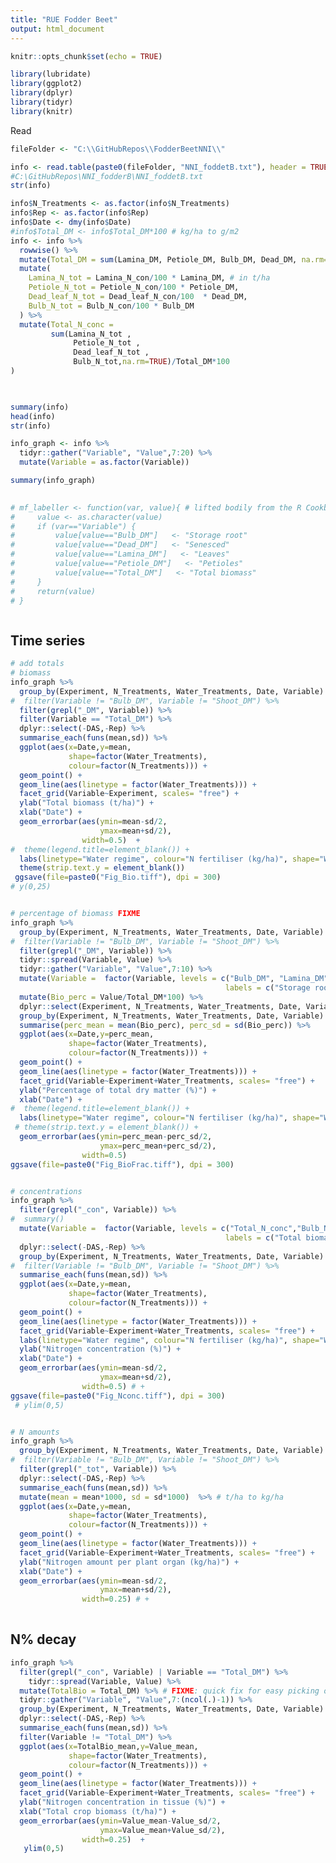 ```yaml
---
title: "RUE Fodder Beet"
output: html_document
---
```


```r
knitr::opts_chunk$set(echo = TRUE)

library(lubridate)
library(ggplot2)
library(dplyr)
library(tidyr)
library(knitr)

```

Read

```r

fileFolder <- "C:\\GitHubRepos\\FodderBeetNNI\\"

info <- read.table(paste0(fileFolder, "NNI_foddetB.txt"), header = TRUE)
#C:\GitHubRepos\NNI_fodderB\NNI_foddetB.txt
str(info)

info$N_Treatments <- as.factor(info$N_Treatments)
info$Rep <- as.factor(info$Rep)
info$Date <- dmy(info$Date)
#info$Total_DM <- info$Total_DM*100 # kg/ha to g/m2
info <- info %>%
  rowwise() %>% 
  mutate(Total_DM = sum(Lamina_DM, Petiole_DM, Bulb_DM, Dead_DM, na.rm=TRUE)) %>% 
  mutate(
    Lamina_N_tot = Lamina_N_con/100 * Lamina_DM, # in t/ha
    Petiole_N_tot = Petiole_N_con/100 * Petiole_DM,
    Dead_leaf_N_tot = Dead_leaf_N_con/100  * Dead_DM,
    Bulb_N_tot = Bulb_N_con/100 * Bulb_DM
  ) %>% 
  mutate(Total_N_conc =
         sum(Lamina_N_tot , 
              Petiole_N_tot , 
              Dead_leaf_N_tot , 
              Bulb_N_tot,na.rm=TRUE)/Total_DM*100
)
  


summary(info)
head(info)
str(info)
```


```r

info_graph <- info %>%
  tidyr::gather("Variable", "Value",7:20) %>%
  mutate(Variable = as.factor(Variable))

summary(info_graph)
  
```


```r

# mf_labeller <- function(var, value){ # lifted bodily from the R Cookbook
#     value <- as.character(value)
#     if (var=="Variable") {
#         value[value=="Bulb_DM"]   <- "Storage root"
#         value[value=="Dead_DM"]   <- "Senesced"
#         value[value=="Lamina_DM"]   <- "Leaves"
#         value[value=="Petiole_DM"]   <- "Petioles"
#         value[value=="Total_DM"]   <- "Total biomass"
#     }
#     return(value)
# }



```



## Time series

```r

# add totals
# biomass
info_graph %>%
  group_by(Experiment, N_Treatments, Water_Treatments, Date, Variable) %>%
#  filter(Variable != "Bulb_DM", Variable != "Shoot_DM") %>%
  filter(grepl("_DM", Variable)) %>%
  filter(Variable == "Total_DM") %>%
  dplyr::select(-DAS,-Rep) %>%
  summarise_each(funs(mean,sd)) %>%
  ggplot(aes(x=Date,y=mean, 
             shape=factor(Water_Treatments),
             colour=factor(N_Treatments))) +
  geom_point() +
  geom_line(aes(linetype = factor(Water_Treatments))) +
  facet_grid(Variable~Experiment, scales= "free") +
  ylab("Total biomass (t/ha)") +
  xlab("Date") +
  geom_errorbar(aes(ymin=mean-sd/2,
                    ymax=mean+sd/2), 
                width=0.5)  +
#  theme(legend.title=element_blank()) +
  labs(linetype="Water regime", colour="N fertiliser (kg/ha)", shape="Water regime") +
  theme(strip.text.y = element_blank())
 ggsave(file=paste0("Fig_Bio.tiff"), dpi = 300)
# y(0,25)


# percentage of biomass FIXME
info_graph %>%
  group_by(Experiment, N_Treatments, Water_Treatments, Date, Variable) %>%
#  filter(Variable != "Bulb_DM", Variable != "Shoot_DM") %>%
  filter(grepl("_DM", Variable)) %>%
  tidyr::spread(Variable, Value) %>%
  tidyr::gather("Variable", "Value",7:10) %>%
  mutate(Variable =  factor(Variable, levels = c("Bulb_DM", "Lamina_DM", "Petiole_DM", "Dead_DM"), 
                                                labels = c("Storage root", "Leaves", "Petioles", "Senesced"))) %>%
  mutate(Bio_perc = Value/Total_DM*100) %>%
  dplyr::select(Experiment, N_Treatments, Water_Treatments, Date, Variable, Bio_perc) %>%
  group_by(Experiment, N_Treatments, Water_Treatments, Date, Variable) %>%
  summarise(perc_mean = mean(Bio_perc), perc_sd = sd(Bio_perc)) %>%
  ggplot(aes(x=Date,y=perc_mean, 
             shape=factor(Water_Treatments),
             colour=factor(N_Treatments))) +
  geom_point() +
  geom_line(aes(linetype = factor(Water_Treatments))) +
  facet_grid(Variable~Experiment+Water_Treatments, scales= "free") +
  ylab("Percentage of total dry matter (%)") +
  xlab("Date") +
#  theme(legend.title=element_blank()) +
  labs(linetype="Water regime", colour="N fertiliser (kg/ha)", shape="Water regime") +
 # theme(strip.text.y = element_blank()) +
  geom_errorbar(aes(ymin=perc_mean-perc_sd/2,
                    ymax=perc_mean+perc_sd/2), 
                width=0.5)
ggsave(file=paste0("Fig_BioFrac.tiff"), dpi = 300)


# concentrations
info_graph %>%
  filter(grepl("_con", Variable)) %>%
#  summary()
  mutate(Variable =  factor(Variable, levels = c("Total_N_conc","Bulb_N_con", "Lamina_N_con", "Petiole_N_con", "Dead_leaf_N_con"), 
                                                labels = c("Total biomass","Storage root", "Leaves", "Petioles", "Senesced"))) %>%
  dplyr::select(-DAS,-Rep) %>%
  group_by(Experiment, N_Treatments, Water_Treatments, Date, Variable) %>%
#  filter(Variable != "Bulb_DM", Variable != "Shoot_DM") %>%
  summarise_each(funs(mean,sd)) %>%
  ggplot(aes(x=Date,y=mean, 
             shape=factor(Water_Treatments),
             colour=factor(N_Treatments))) +
  geom_point() +
  geom_line(aes(linetype = factor(Water_Treatments))) +
  facet_grid(Variable~Experiment+Water_Treatments, scales= "free") +
  labs(linetype="Water regime", colour="N fertiliser (kg/ha)", shape="Water regime") +
  ylab("Nitrogen concentration (%)") +
  xlab("Date") +
  geom_errorbar(aes(ymin=mean-sd/2,
                    ymax=mean+sd/2), 
                width=0.5) # +
ggsave(file=paste0("Fig_Nconc.tiff"), dpi = 300)
 # ylim(0,5)


# N amounts
info_graph %>%
  group_by(Experiment, N_Treatments, Water_Treatments, Date, Variable) %>%
#  filter(Variable != "Bulb_DM", Variable != "Shoot_DM") %>%
  filter(grepl("_tot", Variable)) %>%
  dplyr::select(-DAS,-Rep) %>%
  summarise_each(funs(mean,sd)) %>%
  mutate(mean = mean*1000, sd = sd*1000)  %>% # t/ha to kg/ha
  ggplot(aes(x=Date,y=mean, 
             shape=factor(Water_Treatments),
             colour=factor(N_Treatments))) +
  geom_point() +
  geom_line(aes(linetype = factor(Water_Treatments))) +
  facet_grid(Variable~Experiment+Water_Treatments, scales= "free") +
  ylab("Nitrogen amount per plant organ (kg/ha)") +
  xlab("Date") +
  geom_errorbar(aes(ymin=mean-sd/2,
                    ymax=mean+sd/2), 
                width=0.25) # +
  

```

## N% decay


```r

info_graph %>%
  filter(grepl("_con", Variable) | Variable == "Total_DM") %>%
    tidyr::spread(Variable, Value) %>%
  mutate(TotalBio = Total_DM) %>% # FIXME: quick fix for easy picking of column 
  tidyr::gather("Variable", "Value",7:(ncol(.)-1)) %>%
  group_by(Experiment, N_Treatments, Water_Treatments, Date, Variable) %>%
  dplyr::select(-DAS,-Rep) %>%
  summarise_each(funs(mean,sd)) %>%
  filter(Variable != "Total_DM") %>%
  ggplot(aes(x=TotalBio_mean,y=Value_mean, 
             shape=factor(Water_Treatments),
             colour=factor(N_Treatments))) +
  geom_point() +
  geom_line(aes(linetype = factor(Water_Treatments))) +
  facet_grid(Variable~Experiment+Water_Treatments, scales= "free") +
  ylab("Nitrogen concentration in tissue (%)") +
  xlab("Total crop biomass (t/ha)") +
  geom_errorbar(aes(ymin=Value_mean-Value_sd/2,
                    ymax=Value_mean+Value_sd/2), 
                width=0.25)  +
   ylim(0,5)


```
